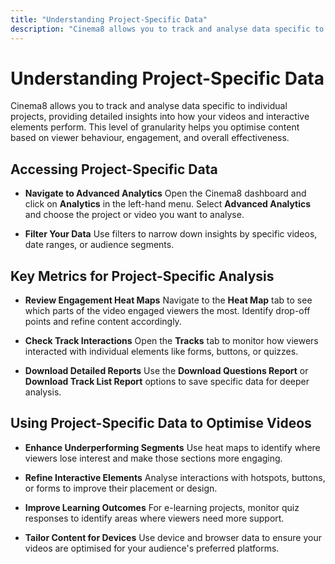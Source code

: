 ```yaml
---
title: "Understanding Project-Specific Data"
description: "Cinema8 allows you to track and analyse data specific to individual projects, providing detailed insights into how your videos and interactive elements perform. This level of granularity helps you optimise content based on viewer behaviour, engagement, and overall effectiveness."
---
```


# Understanding Project-Specific Data

Cinema8 allows you to track and analyse data specific to individual projects, providing detailed insights into how your videos and interactive elements perform. This level of granularity helps you optimise content based on viewer behaviour, engagement, and overall effectiveness.

## Accessing Project-Specific Data

* **Navigate to Advanced Analytics**
  Open the Cinema8 dashboard and click on **Analytics** in the left-hand menu. Select **Advanced Analytics** and choose the project or video you want to analyse.

* **Filter Your Data**
  Use filters to narrow down insights by specific videos, date ranges, or audience segments.

## Key Metrics for Project-Specific Analysis

* **Review Engagement Heat Maps**
  Navigate to the **Heat Map** tab to see which parts of the video engaged viewers the most. Identify drop-off points and refine content accordingly.

* **Check Track Interactions**
  Open the **Tracks** tab to monitor how viewers interacted with individual elements like forms, buttons, or quizzes.

* **Download Detailed Reports**
  Use the **Download Questions Report** or **Download Track List Report** options to save specific data for deeper analysis.

## Using Project-Specific Data to Optimise Videos

* **Enhance Underperforming Segments**
  Use heat maps to identify where viewers lose interest and make those sections more engaging.

* **Refine Interactive Elements**
  Analyse interactions with hotspots, buttons, or forms to improve their placement or design.

* **Improve Learning Outcomes**
  For e-learning projects, monitor quiz responses to identify areas where viewers need more support.

* **Tailor Content for Devices**
  Use device and browser data to ensure your videos are optimised for your audience's preferred platforms.
